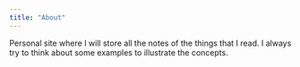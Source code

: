 ```yaml
---
title: "About"
---
```


Personal site where I will store all the notes of the things that I read. I always try to think about some examples to illustrate the concepts. 
